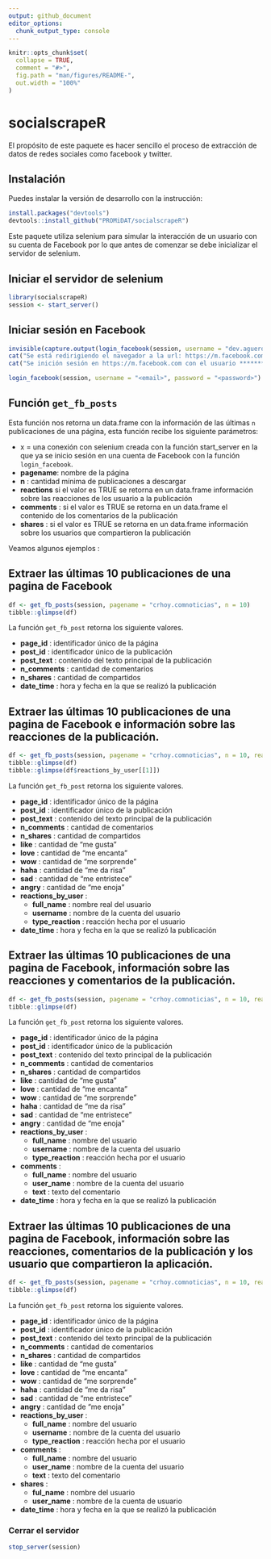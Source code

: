 ```yaml
---
output: github_document
editor_options: 
  chunk_output_type: console
---
```


<!-- README.md is generated from README.Rmd. Please edit that file -->

```r
knitr::opts_chunk$set(
  collapse = TRUE,
  comment = "#>",
  fig.path = "man/figures/README-",
  out.width = "100%"
)
```
# socialscrapeR

El propósito de este paquete es hacer sencillo el proceso de extracción de datos de redes sociales como facebook y twitter.

## Instalación

Puedes instalar la versión de desarrollo con la instrucción:

``` r
install.packages("devtools")
devtools::install_github("PROMiDAT/socialscrapeR")
```
Este paquete utiliza selenium para simular la interacción de un usuario con su cuenta de Facebook por lo que antes de comenzar se debe inicializar el servidor de selenium.

## Iniciar el servidor de selenium 

```r
library(socialscrapeR)
session <- start_server()
```

## Iniciar sesión en Facebook

```r
invisible(capture.output(login_facebook(session, username = "dev.aguero@gmail.com", password = "anx21ysi_face.")))
cat("Se está redirigiendo el navegador a la url: https://m.facebook.com ...\n")
cat("Se inición sesión en https://m.facebook.com con el usuario *****************\n")
```

```r
login_facebook(session, username = "<email>", password = "<password>")
```

## Función `get_fb_posts`

Esta función nos retorna un data.frame con la información de las últimas `n` publicaciones de una página, esta función recibe los siguiente parámetros:

  + x = una conexión con selenium creada con la función start_server en la que ya se inicio sesión en una cuenta de Facebook con la función `login_facebook`.
  + **pagename**: nombre de la página
  + **n** : cantidad mínima de publicaciones a descargar
  + **reactions** si el valor es TRUE se retorna en un data.frame información sobre las reacciones de los usuario a la publicación
  + **comments** : si el valor es TRUE se retorna en un data.frame el contenido de los comentarios de la publicación
  + **shares** :  si el valor es TRUE se retorna en un data.frame información sobre los usuarios que compartieron la publicación
  
Veamos algunos ejemplos :

## Extraer las últimas 10 publicaciones de una pagina de Facebook 

```r
df <- get_fb_posts(session, pagename = "crhoy.comnoticias", n = 10)
tibble::glimpse(df)
```

La función `get_fb_post` retorna los siguiente valores.

  + **page_id** : identificador único de la página
  + **post_id** : identificador único de la publicación
  + **post_text** : contenido del texto principal de la publicación
  + **n_comments** : cantidad de comentarios
  + **n_shares** : cantidad de compartidos
  + **date_time** : hora y fecha en la que se realizó la publicación
  
  
## Extraer las últimas 10 publicaciones de una pagina de Facebook e información sobre las reacciones de la publicación.

```r
df <- get_fb_posts(session, pagename = "crhoy.comnoticias", n = 10, reactions = T)
tibble::glimpse(df)
tibble::glimpse(df$reactions_by_user[[1]])
```

La función `get_fb_post` retorna los siguiente valores.

  + **page_id** : identificador único de la página
  + **post_id** : identificador único de la publicación
  + **post_text** : contenido del texto principal de la publicación
  + **n_comments** : cantidad de comentarios
  + **n_shares** : cantidad de compartidos
  + **like** : cantidad de "me gusta"
  + **love** : cantidad de "me encanta"
  + **wow** : cantidad de "me sorprende"
  + **haha** : cantidad de "me da risa"
  + **sad** : cantidad de "me entristece"
  + **angry** : cantidad de "me enoja"
  + **reactions_by_user** : 
    + **full_name** : nombre real del usuario
    + **username** : nombre de la cuenta del usuario
    + **type_reaction** : reacción hecha por el usuario
  + **date_time** : hora y fecha en la que se realizó la publicación


## Extraer las últimas 10 publicaciones de una pagina de Facebook, información sobre las reacciones y comentarios de la publicación.

```r
df <- get_fb_posts(session, pagename = "crhoy.comnoticias", n = 10, reactions = T, commets = T)
tibble::glimpse(df)
```

La función `get_fb_post` retorna los siguiente valores.

  + **page_id** : identificador único de la página
  + **post_id** : identificador único de la publicación
  + **post_text** : contenido del texto principal de la publicación
  + **n_comments** : cantidad de comentarios
  + **n_shares** : cantidad de compartidos
  + **like** : cantidad de "me gusta"
  + **love** : cantidad de "me encanta"
  + **wow** : cantidad de "me sorprende"
  + **haha** : cantidad de "me da risa"
  + **sad** : cantidad de "me entristece"
  + **angry** : cantidad de "me enoja"
  + **reactions_by_user** : 
    + **full_name** : nombre del usuario
    + **username** : nombre de la cuenta del usuario
    + **type_reaction** : reacción hecha por el usuario
  + **comments** : 
    + **full_name** : nombre del usuario
    + **user_name** : nombre de la cuenta del usuario
    + **text** : texto del comentario
  + **date_time** : hora y fecha en la que se realizó la publicación

## Extraer las últimas 10 publicaciones de una pagina de Facebook, información sobre las reacciones, comentarios de la publicación y los usuario que compartieron la aplicación.

```r
df <- get_fb_posts(session, pagename = "crhoy.comnoticias", n = 10, reactions = T, commets = T, shares = T)
tibble::glimpse(df)
```

La función `get_fb_post` retorna los siguiente valores.

  + **page_id** : identificador único de la página
  + **post_id** : identificador único de la publicación
  + **post_text** : contenido del texto principal de la publicación
  + **n_comments** : cantidad de comentarios
  + **n_shares** : cantidad de compartidos
  + **like** : cantidad de "me gusta"
  + **love** : cantidad de "me encanta"
  + **wow** : cantidad de "me sorprende"
  + **haha** : cantidad de "me da risa"
  + **sad** : cantidad de "me entristece"
  + **angry** : cantidad de "me enoja"
  + **reactions_by_user** : 
    + **full_name** : nombre del usuario
    + **username** : nombre de la cuenta del usuario
    + **type_reaction** : reacción hecha por el usuario
  + **comments** : 
    + **full_name** : nombre del usuario
    + **user_name** : nombre de la cuenta del usuario
    + **text** : texto del comentario
  + **shares** :
    + **ful_name** : nombre del usuario
    + **user_name** : nombre de la cuenta de usuario
  + **date_time** : hora y fecha en la que se realizó la publicación


### Cerrar el servidor 

```r
stop_server(session)
```

  
